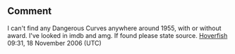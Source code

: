 <article id="7997845" title=Talk:13th Golden Globe Awards>
	<talkpage id="7997845" title="Talk:13th Golden Globe Awards">
{{WikiProjectBannerShell|1=
{{WikiProject Awards and prizes|class=list|importance=low}}
{{WikiProject Film|American-task-force=yes|Awards-task-force=yes|class=List}}
{{WikiProject Television|class=list|importance=low}}
{{WikiProject Lists|class=List|importance=low}}
}}

==Comment==
I can't find any Dangerous Curves anywhere around 1955, with or without award. I've looked in imdb and amg. If found please state source. [[User:Hoverfish|Hoverfish]] 09:31, 18 November 2006 (UTC)
	</talkpage>
</article>